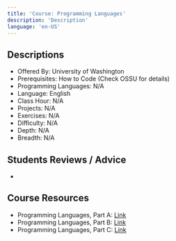 ```yaml
---
title: 'Course: Programming Languages'
description: 'Description'
language: 'en-US'
---
```


## Descriptions

-   Offered By: University of Washington
-   Prerequisites: How to Code (Check OSSU for details)
-   Programming Languages: N/A
-   Language: English
-   Class Hour: N/A
-   Projects: N/A
-   Exercises: N/A
-   Difficulty: N/A
-   Depth: N/A
-   Breadth: N/A

## Students Reviews / Advice

-

## Course Resources

-   Programming Languages, Part A: [Link](https://www.coursera.org/learn/programming-languages)
-   Programming Languages, Part B: [Link](https://www.coursera.org/learn/programming-languages-part-b)
-   Programming Languages, Part C: [Link](https://www.coursera.org/learn/programming-languages-part-c)
